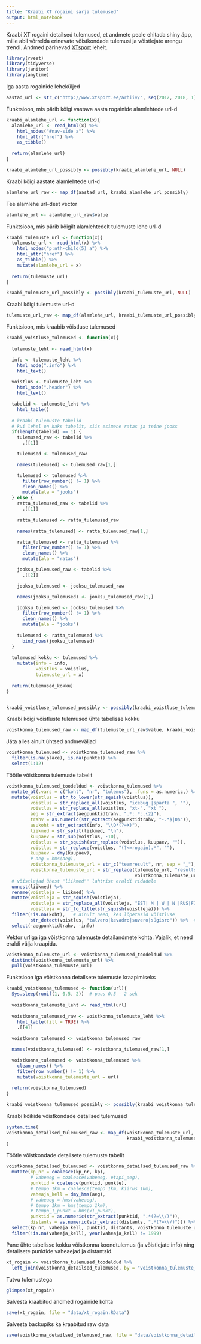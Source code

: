 ```yaml
---
title: "Kraabi XT rogaini sarja tulemused"
output: html_notebook
---
```


Kraabi XT rogaini detailsed tulemused, et andmete peale ehitada shiny äpp, mille abil võrrelda erinevate võistkondade tulemusi ja võistlejate arengu trendi.
Andmed pärinevad [XTsport](http://www.xtsport.ee/) lehelt.

```r
library(rvest)
library(tidyverse)
library(janitor)
library(anytime)
```

Iga aasta rogainide leheküljed
```r
aastad_url <- str_c("http://www.xtsport.ee/arhiiv/", seq(2012, 2018, 1), "-2")
```

Funktsioon, mis pärib kõigi vastava aasta rogainide alamlehtede url-d
```r
kraabi_alamlehe_url <- function(x){
  alamlehe_url <- read_html(x) %>% 
    html_nodes("#nav-side a") %>% 
    html_attr("href") %>% 
    as_tibble()
  
  return(alamlehe_url)
}

kraabi_alamlehe_url_possibly <- possibly(kraabi_alamlehe_url, NULL)
```

Kraabi kõigi aastate alamlehtede url-d
```r
alamlehe_url_raw <- map_df(aastad_url, kraabi_alamlehe_url_possibly)
```

Tee alamlehe url-dest vector
```r
alamlehe_url <- alamlehe_url_raw$value
```


Funktsioon, mis pärib kõigilt alamlehtedelt tulemuste lehe url-d
```r
kraabi_tulemuste_url <- function(x){
  tulemuste_url <- read_html(x) %>% 
    html_nodes("p:nth-child(5) a") %>% 
    html_attr("href") %>% 
    as_tibble() %>% 
    mutate(alamlehe_url = x)
  
  return(tulemuste_url)
}

kraabi_tulemuste_url_possibly <- possibly(kraabi_tulemuste_url, NULL)
```


Kraabi kõigi tulemuste url-d
```r
tulemuste_url_raw <- map_df(alamlehe_url, kraabi_tulemuste_url_possibly)
```

Funktsioon, mis kraabib võistluse tulemused
```r
kraabi_voistluse_tulemused <- function(x){
  
  tulemuste_leht <- read_html(x)

  info <- tulemuste_leht %>% 
    html_node(".info") %>% 
    html_text()

  voistlus <- tulemuste_leht %>% 
    html_node(".header") %>% 
    html_text()

  tabelid <- tulemuste_leht %>% 
    html_table()
  
  # kraabi tulemuste tabelid
  # kui lehel on kaks tabelit, siis esimene ratas ja teine jooks
  if(length(tabelid) == 1) {
    tulemused_raw <- tabelid %>% 
      .[[1]]

    tulemused <- tulemused_raw

    names(tulemused) <- tulemused_raw[1,]

    tulemused <- tulemused %>% 
      filter(row_number() != 1) %>% 
      clean_names() %>% 
      mutate(ala = "jooks")
  } else {
    ratta_tulemused_raw <- tabelid %>% 
      .[[1]]
  
    ratta_tulemused <- ratta_tulemused_raw

    names(ratta_tulemused) <- ratta_tulemused_raw[1,]

    ratta_tulemused <- ratta_tulemused %>% 
      filter(row_number() != 1) %>% 
      clean_names() %>% 
      mutate(ala = "ratas")

    jooksu_tulemused_raw <- tabelid %>% 
      .[[2]]

    jooksu_tulemused <- jooksu_tulemused_raw

    names(jooksu_tulemused) <- jooksu_tulemused_raw[1,]

    jooksu_tulemused <- jooksu_tulemused %>% 
      filter(row_number() != 1) %>% 
      clean_names() %>% 
      mutate(ala = "jooks")
  
    tulemused <- ratta_tulemused %>% 
      bind_rows(jooksu_tulemused)
  }
  
  tulemused_kokku <- tulemused %>% 
    mutate(info = info,
           voistlus = voistlus,
           tulemuste_url = x)
  
  return(tulemused_kokku)
}


kraabi_voistluse_tulemused_possibly <- possibly(kraabi_voistluse_tulemused, NULL)
```

Kraabi kõigi võistluste tulemused ühte tabelisse kokku
```r
voistkonna_tulemused_raw <- map_df(tulemuste_url_raw$value, kraabi_voistluse_tulemused_possibly)
```

Jäta alles ainult ühtsed andmeväljad
```r
voistkonna_tulemused <- voistkonna_tulemused_raw %>% 
  filter(is.na(place), is.na(punkte)) %>% 
  select(1:12)
```

Töötle võistkonna tulemuste tabelit
```r
voistkonna_tulemused_toodeldud <- voistkonna_tulemused %>% 
  mutate_at(.vars = c("koht", "nr", "tulemus"), .funs = as.numeric,) %>%
  mutate(voistlus = str_to_lower(str_squish(voistlus)),
         voistlus = str_replace_all(voistlus, "icebug |sparta ", ""),
         voistlus = str_replace_all(voistlus, "xt-", "xt "),
         aeg = str_extract(aegpunktidtrahv, ".*:.*:.{2}"),
         trahv = as.numeric(str_extract(aegpunktidtrahv, "-.*$|0$")),
         asukoht = str_extract(info, "\\D*(?=X)"),
         liikmed = str_split(liikmed, "\n"),
         kuupaev = str_sub(voistlus, -10),
         voistlus = str_squish(str_replace(voistlus, kuupaev, "")),
         voistlus = str_replace(voistlus, "(?<=rogain).*", ""),
         kuupaev = dmy(kuupaev),
         # aeg = hms(aeg),
         voistkonna_tulemuste_url = str_c("teamresult", nr, sep = "_"),
         voistkonna_tulemuste_url = str_replace(tulemuste_url, "results", 
                                                voistkonna_tulemuste_url)) %>% 
  # võistlejad ühest "liikmed"" lahtrist eraldi ridadele
  unnest(liikmed) %>%
  rename(voistleja = liikmed) %>% 
  mutate(voistleja = str_squish(voistleja),
         voistleja = str_replace_all(voistleja, "EST| M | W | N |RUS|FIN|LAT| \\R", ""),
         voistleja = str_to_title(str_squish(voistleja))) %>% 
  filter(!is.na(koht),   # ainult need, kes lõpetasid võistluse
         str_detect(voistlus, "talvero|kevadro|suvero|sügisro")) %>%  # ainult rogainisarja võistlused
  select(-aegpunktidtrahv, -info)
```

Vektor urliga iga võistkonna tulemuste detailandmete kohta. Vajalik, et need eraldi välja kraapida.
```r
voistkonna_tulemuste_url <- voistkonna_tulemused_toodeldud %>%
  distinct(voistkonna_tulemuste_url) %>% 
  pull(voistkonna_tulemuste_url)
```


Funktsioon iga võistkonna detailsete tulemuste kraapimiseks
```r
kraabi_voistkonna_tulemused <- function(url){
  Sys.sleep(runif(1, 0.5, 2))  # paus 0.5 - 2 sek
  
  voistkonna_tulemuste_leht <- read_html(url)
  
  voistkonna_tulemused_raw <- voistkonna_tulemuste_leht %>%
    html_table(fill = TRUE) %>% 
    .[[4]]
    
  voistkonna_tulemused <- voistkonna_tulemused_raw

  names(voistkonna_tulemused) <- voistkonna_tulemused_raw[1,]

  voistkonna_tulemused <- voistkonna_tulemused %>% 
    clean_names() %>% 
    filter(row_number() != 1) %>% 
    mutate(voistkonna_tulemuste_url = url)
  
  return(voistkonna_tulemused)
}

kraabi_voistkonna_tulemused_possibly <- possibly(kraabi_voistkonna_tulemused, NULL)
```

Kraabi kõikide võistkondade detailsed tulemused
```r
system.time(
voistkonna_detailsed_tulemused_raw <- map_df(voistkonna_tulemuste_url, 
                                             kraabi_voistkonna_tulemused_possibly)
)
```


Töötle võistkondade detailsete tulemuste tabelit
```r
voistkonna_detailsed_tulemused <- voistkonna_detailsed_tulemused_raw %>% 
  mutate(kp_nr = coalesce(kp_nr, kp),
         # vaheaeg = coalesce(vaheaeg, etapi_aeg),
         punktid = coalesce(punktid, punkte),
         # tempo_1km = coalesce(tempo_1km, kiirus_1km),
         vaheaja_kell = dmy_hms(aeg),
         # vaheaeg = hms(vaheaeg),
         # tempo_1km = hms(tempo_1km),
         # tempo_1_punkt = hms(x1_punkt),
         punktid = as.numeric(str_extract(punktid, ".*(?=\\/)")),
         distants = as.numeric(str_extract(distants, ".*(?=\\/)"))) %>% 
  select(kp_nr, vaheaja_kell, punktid, distants, voistkonna_tulemuste_url) %>% 
  filter(!is.na(vaheaja_kell), year(vaheaja_kell) != 1999)
```

Pane ühte tabelisse kokku võistkonna koondtulemus (ja võistlejate info) ning detailsete punktide vaheaejad ja distantsid.
```r
xt_rogain <- voistkonna_tulemused_toodeldud %>% 
  left_join(voistkonna_detailsed_tulemused, by = "voistkonna_tulemuste_url")
```

Tutvu tulemustega
```r
glimpse(xt_rogain)
```

Salvesta kraabitud andmed rogainide kohta
```r
save(xt_rogain, file = "data/xt_rogain.RData")
```

Salvesta backupiks ka kraabitud raw data
```r
save(voistkonna_detailsed_tulemused_raw, file = "data/voistkonna_detailsed_tulemused_raw.RData")
```

